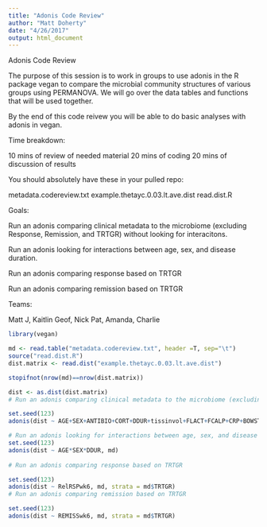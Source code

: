 ```yaml
---
title: "Adonis Code Review"
author: "Matt Doherty"
date: "4/26/2017"
output: html_document
---
```

Adonis Code Review

The purpose of this session is to work in groups to use adonis in the R package vegan to compare the microbial community structures of various groups using PERMANOVA. We will go over the data tables and functions that will be used together. 

By the end of this code reivew you will be able to do basic analyses with adonis in vegan.

Time breakdown:

10 mins of review of needed material
20 mins of coding
20 mins of discussion of results

You should absolutely have these in your pulled repo:

metadata.codereview.txt
example.thetayc.0.03.lt.ave.dist
read.dist.R


Goals:

Run an adonis comparing clinical metadata to the microbiome (excluding Response, Remission, and TRTGR) without looking for interacitons.

Run an adonis looking for interactions between age, sex, and disease duration.

Run an adonis comparing response based on TRTGR

Run an adonis comparing remission based on TRTGR

Teams:

Matt J, Kaitlin
Geof, Nick
Pat, Amanda, Charlie


```r
library(vegan)

md <- read.table("metadata.codereview.txt", header =T, sep="\t")
source("read.dist.R")
dist.matrix <- read.dist("example.thetayc.0.03.lt.ave.dist")

stopifnot(nrow(md)==nrow(dist.matrix)) 

dist <- as.dist(dist.matrix)
# Run an adonis comparing clinical metadata to the microbiome (excluding Response, Remission, and TRTGR) without looking for interacitons.

set.seed(123)
adonis(dist ~ AGE+SEX+ANTIBIO+CORT+DDUR+tissinvol+FLACT+FCALP+CRP+BOWSTRICT+STOOL_freq, md)

# Run an adonis looking for interactions between age, sex, and disease duration.
set.seed(123)
adonis(dist ~ AGE*SEX*DDUR, md)
 
# Run an adonis comparing response based on TRTGR

set.seed(123)
adonis(dist ~ RelRSPwk6, md, strata = md$TRTGR)
# Run an adonis comparing remission based on TRTGR

set.seed(123)
adonis(dist ~ REMISSwk6, md, strata = md$TRTGR)
```



